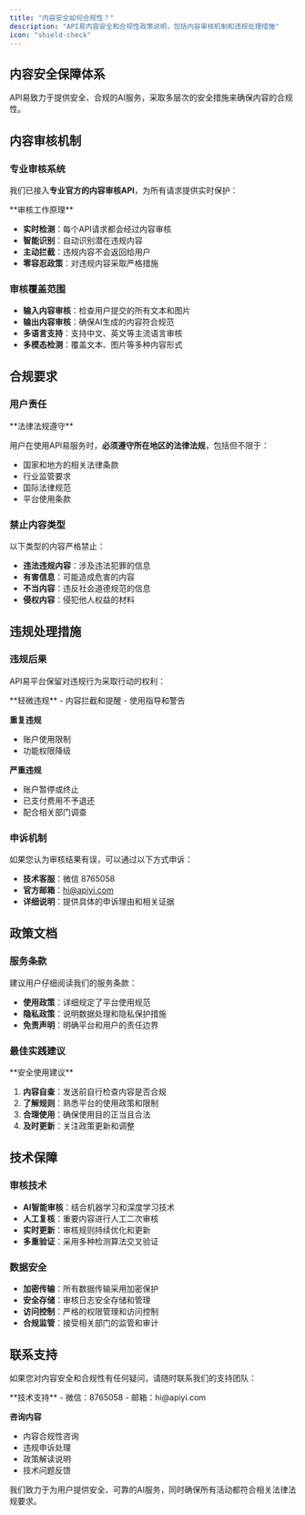 ```yaml
---
title: "内容安全如何合规性？"
description: "API易内容安全和合规性政策说明，包括内容审核机制和违规处理措施"
icon: "shield-check"
---
```


## 内容安全保障体系

API易致力于提供安全、合规的AI服务，采取多层次的安全措施来确保内容的合规性。

## 内容审核机制

### 专业审核系统

我们已接入**专业官方的内容审核API**，为所有请求提供实时保护：

<Info>
**审核工作原理**

- **实时检测**：每个API请求都会经过内容审核
- **智能识别**：自动识别潜在违规内容
- **主动拦截**：违规内容不会返回给用户
- **零容忍政策**：对违规内容采取严格措施
</Info>

### 审核覆盖范围

- **输入内容审核**：检查用户提交的所有文本和图片
- **输出内容审核**：确保AI生成的内容符合规范
- **多语言支持**：支持中文、英文等主流语言审核
- **多模态检测**：覆盖文本、图片等多种内容形式

## 合规要求

### 用户责任

<Warning>
**法律法规遵守**

用户在使用API易服务时，**必须遵守所在地区的法律法规**，包括但不限于：

- 国家和地方的相关法律条款
- 行业监管要求
- 国际法律规范
- 平台使用条款
</Warning>

### 禁止内容类型

以下类型的内容严格禁止：

- **违法违规内容**：涉及违法犯罪的信息
- **有害信息**：可能造成危害的内容
- **不当内容**：违反社会道德规范的信息
- **侵权内容**：侵犯他人权益的材料

## 违规处理措施

### 违规后果

API易平台保留对违规行为采取行动的权利：

<Card title="违规处理机制" icon="gavel">
**轻微违规**
- 内容拦截和提醒
- 使用指导和警告

**重复违规**
- 账户使用限制
- 功能权限降级

**严重违规**
- 账户暂停或终止
- 已支付费用不予退还
- 配合相关部门调查
</Card>

### 申诉机制

如果您认为审核结果有误，可以通过以下方式申诉：

- **技术客服**：微信 8765058
- **官方邮箱**：hi@apiyi.com
- **详细说明**：提供具体的申诉理由和相关证据

## 政策文档

### 服务条款

建议用户仔细阅读我们的服务条款：

- **使用政策**：详细规定了平台使用规范
- **隐私政策**：说明数据处理和隐私保护措施
- **免责声明**：明确平台和用户的责任边界

### 最佳实践建议

<Tip>
**安全使用建议**

1. **内容自查**：发送前自行检查内容是否合规
2. **了解规则**：熟悉平台的使用政策和限制
3. **合理使用**：确保使用目的正当且合法
4. **及时更新**：关注政策更新和调整
</Tip>

## 技术保障

### 审核技术

- **AI智能审核**：结合机器学习和深度学习技术
- **人工复核**：重要内容进行人工二次审核
- **实时更新**：审核规则持续优化和更新
- **多重验证**：采用多种检测算法交叉验证

### 数据安全

- **加密传输**：所有数据传输采用加密保护
- **安全存储**：审核日志安全存储和管理
- **访问控制**：严格的权限管理和访问控制
- **合规监管**：接受相关部门的监管和审计

## 联系支持

如果您对内容安全和合规性有任何疑问，请随时联系我们的支持团队：

<Card title="支持渠道" icon="message-circle">
**技术支持**
- 微信：8765058
- 邮箱：hi@apiyi.com

**咨询内容**
- 内容合规性咨询
- 违规申诉处理
- 政策解读说明
- 技术问题反馈
</Card>

我们致力于为用户提供安全、可靠的AI服务，同时确保所有活动都符合相关法律法规要求。